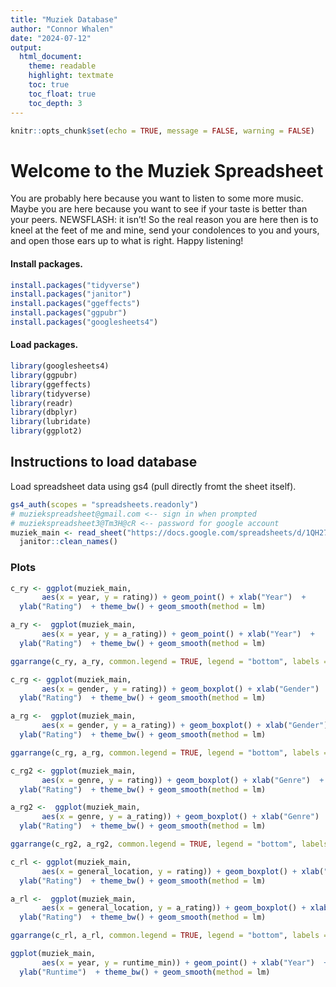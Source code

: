 ```yaml
---
title: "Muziek Database"
author: "Connor Whalen"
date: "2024-07-12"
output:
  html_document:
    theme: readable
    highlight: textmate
    toc: true
    toc_float: true
    toc_depth: 3
---
```


```r
knitr::opts_chunk$set(echo = TRUE, message = FALSE, warning = FALSE)
```

# Welcome to the Muziek Spreadsheet
You are probably here because you want to listen to some more music. Maybe you are here because you want to see if your taste is better than your peers. NEWSFLASH: it isn't! So the real reason you are here then is to kneel at the feet of me and mine, send your condolences to you and yours, and open those ears up to what is right. Happy listening! 

#### Install packages. 
```r
install.packages("tidyverse")
install.packages("janitor")
install.packages("ggeffects")
install.packages("ggpubr")
install.packages("googlesheets4")
```

#### Load packages. 
```r
library(googlesheets4)
library(ggpubr)
library(ggeffects)
library(tidyverse)
library(readr)
library(dbplyr)
library(lubridate)
library(ggplot2)
```

## Instructions to load database
Load spreadsheet data using gs4 (pull directly fromt the sheet itself).
```r
gs4_auth(scopes = "spreadsheets.readonly") 
# muziekspreadsheet@gmail.com <-- sign in when prompted
# muziekspreadsheet3@Tm3H@cR <-- password for google account
muziek_main <- read_sheet("https://docs.google.com/spreadsheets/d/1QH27wRqhg-6MS9vdQt7C73dLpHvsv3nov9YgxcZOlJQ/edit?pli=1&gid=0#gid=0") %>%
  janitor::clean_names()
```

### Plots 
```r
c_ry <- ggplot(muziek_main,
       aes(x = year, y = rating)) + geom_point() + xlab("Year")  + 
  ylab("Rating")  + theme_bw() + geom_smooth(method = lm)

a_ry <-  ggplot(muziek_main,
       aes(x = year, y = a_rating)) + geom_point() + xlab("Year")  + 
  ylab("Rating")  + theme_bw() + geom_smooth(method = lm)

ggarrange(c_ry, a_ry, common.legend = TRUE, legend = "bottom", labels = c("A", "B"))

c_rg <- ggplot(muziek_main,
       aes(x = gender, y = rating)) + geom_boxplot() + xlab("Gender")  + 
  ylab("Rating")  + theme_bw() + geom_smooth(method = lm)

a_rg <-  ggplot(muziek_main,
       aes(x = gender, y = a_rating)) + geom_boxplot() + xlab("Gender")  + 
  ylab("Rating")  + theme_bw() + geom_smooth(method = lm)

ggarrange(c_rg, a_rg, common.legend = TRUE, legend = "bottom", labels = c("A", "B"))

c_rg2 <- ggplot(muziek_main,
       aes(x = genre, y = rating)) + geom_boxplot() + xlab("Genre")  + 
  ylab("Rating")  + theme_bw() + geom_smooth(method = lm)

a_rg2 <-  ggplot(muziek_main,
       aes(x = genre, y = a_rating)) + geom_boxplot() + xlab("Genre")  + 
  ylab("Rating")  + theme_bw() + geom_smooth(method = lm)

ggarrange(c_rg2, a_rg2, common.legend = TRUE, legend = "bottom", labels = c("A", "B"))

c_rl <- ggplot(muziek_main,
       aes(x = general_location, y = rating)) + geom_boxplot() + xlab("Genre")  + 
  ylab("Rating")  + theme_bw() + geom_smooth(method = lm)

a_rl <-  ggplot(muziek_main,
       aes(x = general_location, y = a_rating)) + geom_boxplot() + xlab("Genre")  + 
  ylab("Rating")  + theme_bw() + geom_smooth(method = lm)

ggarrange(c_rl, a_rl, common.legend = TRUE, legend = "bottom", labels = c("A", "B"))

ggplot(muziek_main,
       aes(x = year, y = runtime_min)) + geom_point() + xlab("Year")  + 
  ylab("Runtime")  + theme_bw() + geom_smooth(method = lm)

```




